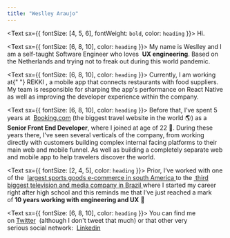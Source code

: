 ```yaml
---
title: "Weslley Araujo"
---
```


<Text sx={{ fontSize: [4, 5, 6], fontWeight: `bold`, color: `heading` }}>
  Hi.
</Text>

<Text sx={{ fontSize: [6, 8, 10], color: `heading` }}>
  My name is Weslley and I am a self-taught Software Engineer who loves 
  <strong>UX engineering</strong>. Based on the Netherlands and trying not to freak
  out during this world pandemic.
</Text>

<Text sx={{ fontSize: [6, 8, 10], color: `heading` }}>
  Currently, I am working at{" "}
  <a target="http://rekki.com" target="_blank">
    REKKI
  </a>
  , a mobile app that connects restaurants with food suppliers. My team is responsible
  for sharping the app's performance on React Native as well as improving the developer
  experience within the company.
</Text>

<Text sx={{ fontSize: [6, 8, 10], color: `heading` }}>
  Before that, I’ve spent 5 years at 
  <a href="http://booking.com">Booking.com</a> (the biggest travel website in the
  world 🌎) as a <strong>Senior Front End Developer</strong>, where I joined at age
  of 22 👶. During these years there, I’ve seen several verticals of the company,
  from working directly with customers building complex internal facing platforms
  to their main web and mobile funnel. As well as building a completely separate
  web and mobile app to help travelers discover the world.
</Text>

<Text sx={{ fontSize: [2, 4, 5], color: `heading` }}>
  Prior, I’ve worked with one of the 
  <a href="http://netshoes.com.br" target="_blank">
    largest sports goods e-commerce in south America
  </a> to the <a href="https://en.wikipedia.org/wiki/Grupo_Record">
    third biggest television and media company in Brazil
  </a> where I started my career right after high school and this reminds me that
  I’ve just reached a mark of **10 years working with engineering and UX** 🎉
</Text>

<Text sx={{ fontSize: [6, 8, 10], color: `heading` }}>
  You can find me on <a href="https://twitter.com/_weslleyaraujo">Twitter</a>
   (although I don't tweet that much) or that other very
  serious social network: 
  <a href="https://www.linkedin.com/in/araujoweslley/">Linkedin</a>
</Text>
